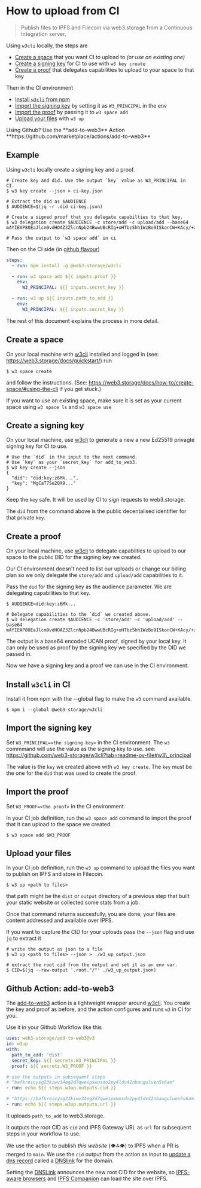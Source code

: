 
# How to upload from CI

> Publish files to IPFS and Filecoin via web3.storage from a Continuous Integration server.

Using `w3cli` locally, the steps are

- [Create a space](#create-a-space) that you want CI to upload to _(or use an existing one)_
- [Create a signing key](#create-a-signing-key) for CI to use with `w3 key create`
- [Create a proof](#create-a-proof) that delegates capabilities to upload to your space to that key

Then in the CI environment

- [Install `w3cli` from npm](#install-w3cli-in-ci)
- [Import the signing key](#import-the-signing-key) by setting it as `W3_PRINCIPAL` in the env
- [Import the proof](#import-the-proof) by passing it to `w3 space add`
- [Upload your files](#upload-your-files) with `w3 up`

<Callout type='info'>
  Using Github? Use the **add-to-web3** Action **https://github.com/marketplace/actions/add-to-web3**
</Callout>

## Example

Using `w3cli` locally create a signing key and a proof.

```shell
# Create key and did. Use the output `key` value as W3_PRINCIPAL in CI.
$ w3 key create --json > ci-key.json

# Extract the did as $AUDIENCE
$ AUDIENCE=$(jq -r .did ci-key.json)

# Create a signed proof that you delegate capabilties to that key. 
$ w3 delegation create $AUDIENCE -c store/add -c upload/add --base64
mAYIEAP8OEaJlcm9vdHOAZ3ZlcnNpb24BwwUBcRIg+oHTbzShh1WzBo9ISkonCW+KAcy/+zW8Zb...

# Pass the output to `w3 space add` in ci
```

Then on the CI side (in [github flavour](https://github.com/web3-storage/add-to-web3/blob/abc09576bd0f06e881b250012cc94c535b2d577f/action.yml#L42-L54))

```yaml
steps:
  - run: npm install -g @web3-storage/w3cli

  - run: w3 space add ${{ inputs.proof }}
    env:
      W3_PRINCIPAL: ${{ inputs.secret_key }}

  - run: w3 up ${{ inputs.path_to_add }}
    env:
      W3_PRINCIPAL: ${{ inputs.secret_key }}
```

The rest of this document explains the process in more detail.

## Create a space

On your local machine with [w3cli][] installed and logged in (see: https://web3.storage/docs/quickstart/) run

```shell
$ w3 space create
```

and follow the instructions. (See: https://web3.storage/docs/how-to/create-space/#using-the-cli if you get stuck.)

If you want to use an existing space, make sure it is set as your current space using `w3 space ls` and `w3 space use`

## Create a signing key

On your local machine, use [w3cli][] to generate a new a new Ed25519 privagte signing key for CI to use.

```shell
# Use the `did` in the input to the next command. 
# Use `key` as your `secret_key` for add_to_web3.
$ w3 key create --json
{
  "did": "did:key:z6Mk...",
  "key": "MgCaT7Se2QX9..."
}
```

Keep the `key` safe. It will be used by CI to sign requests to web3.storage.

The `did` from the command above is the public decentalised identifier for that private `key`.

## Create a proof

On your local machine, use [w3cli][] to delegate capabilties to upload to our space to the public DID for the signing key we created.

Our CI environment doesn't need to list our uploads or change our billing plan so we only delegate the `store/add` and `upload/add` capabilities to it.

Pass the `did` for the signing key as the audience parameter. We are delegating capabilities to that key.

```shell
$ AUDIENCE=did:key:z6Mk...

# Delegate capabilities to the `did` we created above.
$ w3 delegation create $AUDIENCE -c 'store/add' -c 'upload/add' --base64
mAYIEAP8OEaJlcm9vdHOAZ3ZlcnNpb24BwwUBcRIg+oHTbzShh1WzBo9ISkonCW+KAcy/+zW8Zb...
```

The output is a base64 encoded UCAN proof, signed by your local key. It can only be used as proof by the signing key we specified by the DID we passed in.

Now we have a signing key and a proof we can use in the CI environment.

## Install `w3cli` in CI

Install it from npm with the --global flag to make the `w3` command available.

```shell
$ npm i --global @web3-storage/w3cli
```

## Import the signing key

Set `W3_PRINCIPAL=<the signing key>` in the CI environment. The `w3` commmand will use the value as the signing key to use. see: https://github.com/web3-storage/w3cli?tab=readme-ov-file#w3\_principal

The value is the `key` we created above with `w3 key create`. The `key` must be the one for the `did` that was used to create the proof.

## Import the proof

Set `W3_PROOF=<the proof>` in the CI environment.

In your CI job definition, run the `w3 space add` command to import the proof that it can upload to the space we created.

```shell
$ w3 space add $W3_PROOF
```

## Upload your files

In your CI job definition, run the `w3 up` command to upload the files you want to publish on IPFS and store in Filecoin.

```shell
$ w3 up <path to files>
```

that path might be the `dist` or `output` directory of a previous step that built your static website or collected some stats from a job.

Once that command returns succesfully, you are done, your files are content addressed and available over IPFS.

If you want to capture the CID for your uploads pass the `--json` flag and use `jq` to extract it

```shell
# write the output as json to a file
$ w3 up <path to files> --json > ./w3_up_output.json

# extract the root cid from the output and set it as an env var.
$ CID=$(jq --raw-output '.root."/"' ./w3_up_output.json)
```

## Github Action: add-to-web3

The [add-to-web3][] action is a lightweight wrapper around [w3cli][]. You create the key and proof as before, and the action configures and runs `w3` in CI for you.

Use it in your Github Workflow like this

```yaml
uses: web3-storage/add-to-web3@v3
id: w3up
with:
  path_to_add: 'dist'
  secret_key: ${{ secrets.W3_PRINCIPAL }}
  proof: ${{ secrets.W3_PROOF }}

# use the outputs in subsequent steps
# "bafkreicysg23kiwv34eg2d7qweipxwosdo2py4ldv42nbauguluen5v6am"
- run: echo ${{ steps.w3up.outputs.cid }}

# "https://bafkreicysg23kiwv34eg2d7qweipxwosdo2py4ldv42nbauguluen5v6am.ipfs.w3s.link"
- run: echo ${{ steps.w3up.outputs.url }}
```

It uploads `path_to_add` to web3.storage.

It outputs the root CID as `cid` and IPFS Gateway URL as `url` for subsequent steps in your workflow to use.

We use the action to publish _this website_ (👁️⁂👁️) to IPFS when a PR is merged to `main`. We use the `cid` output from the action as input to [update a dns record](https://github.com/web3-storage/www/blob/18044a3814846967fca1126ab3baa3973c43e908/.github/workflows/deploy.yml#L79-L89) called a [DNSlink][] for the domain.

Setting the [DNSLink][] announces the new root CID for the website, so [IPFS-aware browsers](https://brave.com/ipfs-support/) and [IPFS Companion](https://docs.ipfs.tech/install/ipfs-companion/) can load the site over IPFS.

[w3cli]: https://github.com/web3-storage/w3cli

[add-to-web3]: https://github.com/web3-storage/add-to-web3

[DNSLink]: https:/dnslink.io
